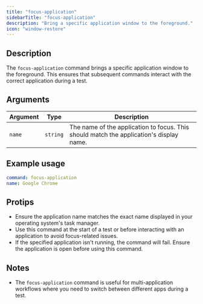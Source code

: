 ```yaml
---
title: "focus-application"
sidebarTitle: "focus-application"
description: "Bring a specific application window to the foreground."
icon: "window-restore"
---
```


## Description

The `focus-application` command brings a specific application window to the foreground. This ensures that subsequent commands interact with the correct application during a test.

## Arguments

| Argument | Type     | Description                                                                             |
| -------- | -------- | --------------------------------------------------------------------------------------- |
| `name`   | `string` | The name of the application to focus. This should match the application's display name. |

## Example usage

```yaml
command: focus-application
name: Google Chrome
```

## Protips

- Ensure the application name matches the exact name displayed in your operating system's task manager.
- Use this command at the start of a test or before interacting with an application to avoid focus-related issues.
- If the specified application isn't running, the command will fail. Ensure the application is open before using this command.

## Notes

- The `focus-application` command is useful for multi-application workflows where you need to switch between different apps during a test.
